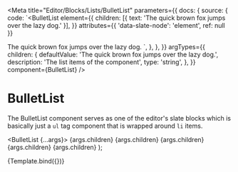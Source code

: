 
<Meta
  title="Editor/Blocks/Lists/BulletList"
  parameters={{
    docs: {
      source: {
        code: `<BulletList
  element={{
    children: [{ text: 'The quick brown fox jumps over the lazy dog.' }],
  }}
  attributes={{ 'data-slate-node': 'element', ref: null }}
>
  <ListItem>The quick brown fox jumps over the lazy dog.</ListItem>
</BulletList>`,
      },
    },
  }}
  argTypes={{
    children: {
      defaultValue: 'The quick brown fox jumps over the lazy dog.',
      description: 'The list items of the component',
      type: 'string',
    },
  }}
  component={BulletList}
/>

# BulletList

The BulletList component serves as one of the editor's slate blocks which is basically just a `ul` tag component that is wrapped around `li` items.

  <BulletList {...args}>
    <ListItem>{args.children}</ListItem>
    <ListItem>{args.children}</ListItem>
    <ListItem>{args.children}</ListItem>
    <ListItem>{args.children}</ListItem>
    <ListItem>{args.children}</ListItem>
  </BulletList>
);

<Canvas>
  <Story name="BulletList">{Template.bind({})}</Story>
</Canvas>

<Props story="BulletList" />
